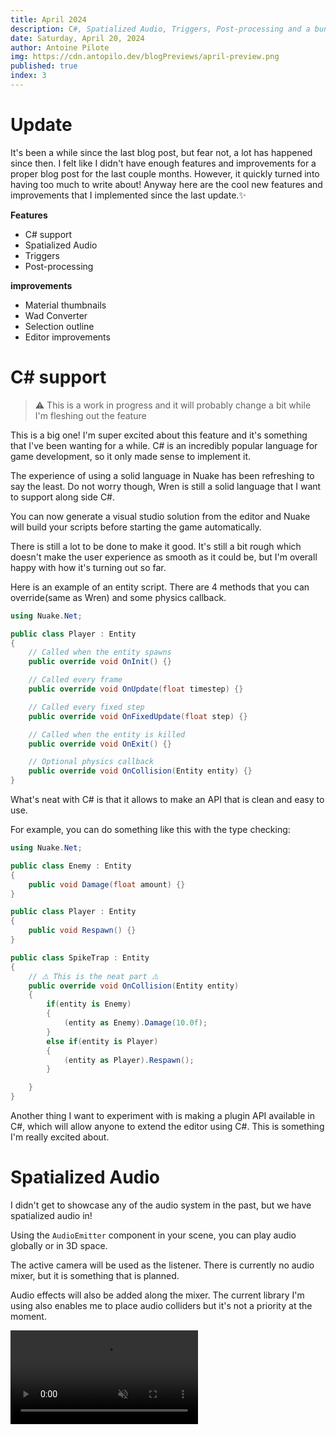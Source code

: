 ```yaml
---
title: April 2024
description: C#, Spatialized Audio, Triggers, Post-processing and a bunch more
date: Saturday, April 20, 2024
author: Antoine Pilote
img: https://cdn.antopilo.dev/blogPreviews/april-preview.png
published: true
index: 3
---
```


# Update

It's been a while since the last blog post, but fear not, a lot has happened since then. I felt like I didn't have 
enough features and improvements for a proper blog post for the last couple months. However, it quickly turned into having
too much to write about! Anyway here are the cool new features and improvements that I implemented since the last update.✨

**Features**
- C# support
- Spatialized Audio
- Triggers
- Post-processing

**improvements**
- Material thumbnails
- Wad Converter
- Selection outline
- Editor improvements

# C# support
> ⚠️ This is a work in progress and it will probably change a bit while I'm fleshing out the feature

This is a big one! I'm super excited about this feature and it's something that I've been wanting for a while. 
C# is an incredibly popular language for game development, so it only made sense to implement it.

The experience of using a solid language in Nuake has been refreshing to say the least. Do not worry though, Wren is still a solid 
language that I want to support along side C#. 

You can now generate a visual studio solution from the editor and Nuake will build your scripts before starting the game automatically.

There is still a lot to be done to make it good. It's still a bit rough which doesn't make the user experience as smooth as it 
could be, but I'm overall happy with how it's turning out so far.

Here is an example of an entity script. There are 4 methods that you can override(same as Wren) and some physics callback.

```csharp
using Nuake.Net;

public class Player : Entity
{
    // Called when the entity spawns
    public override void OnInit() {}

    // Called every frame
    public override void OnUpdate(float timestep) {}

    // Called every fixed step
    public override void OnFixedUpdate(float step) {}

    // Called when the entity is killed
    public override void OnExit() {}

    // Optional physics callback
    public override void OnCollision(Entity entity) {}
}
```

What's neat with C# is that it allows to make an API that is clean and easy to use.

For example, you can do something like this with the type checking:

```csharp
using Nuake.Net;

public class Enemy : Entity 
{
    public void Damage(float amount) {}
}

public class Player : Entity 
{
    public void Respawn() {}
}

public class SpikeTrap : Entity
{
    // ⚠️ This is the neat part ⚠️
    public override void OnCollision(Entity entity) 
    {
        if(entity is Enemy)
        {
            (entity as Enemy).Damage(10.0f);
        }
        else if(entity is Player)
        {
            (entity as Player).Respawn();
        }

    }
}
```

Another thing I want to experiment with is making a plugin API available in C#, which will allow anyone
to extend the editor using C#. This is something I'm really excited about.

# Spatialized Audio

I didn't get to showcase any of the audio system in the past, but we have spatialized audio in!

Using the `AudioEmitter` component in your scene, you can play audio globally or in 3D space.

The active camera will be used as the listener. There is currently no audio mixer, but it is something that is planned.

Audio effects will also be added along the mixer. The current library I'm using also enables me to place audio colliders but it's not a 
priority at the moment.

<video muted="false" controls loop="true" src="https://cdn.antopilo.dev/images/nuake-audio.mp4"/>
> Here you can hear two audio emitters placed around the scene

# Triggers

Using the different collider shapes available, you can place a shape and use it as a trigger.
Along with that, you can now use collision callbacks in your scripts to trigger different events.

For example, making a teleporter🚪 that moves the player when he enters the trigger.

I made a small game the other day to test out the current state of the engine and ended up using triggers on weapons⚔️ to register hits and it 
worked out surprisingly well. Of course, the triggers move according to their parent, so the animations were driving the actual hitbox which is 
very cool.

<video muted="false" controls loop="true" src="https://cdn.discordapp.com/attachments/872443937942540318/1230921237601976422/Editor_qKyvp2W5vR.mp4?ex=663513bc&is=66229ebc&hm=9e0ee24f538becb05384e90c5f3106a78e6e1f9f4af04f8dea698fb25c2c995f&"/>
> The hit detection is using triggers on the swords, and another trigger is placed under the level that respawns the enemies and the player.

# Post processing

I've had time to work on rendering and adding new effects to the renderer. I've been wanting to 
take prettier sceenshots for the website. Depth of field, barrel distortion and vignette has been added 
as optional post-processes in the environment properties of every scene.

There is an auto-focus feature for the depth of field but it's very jarring since it doesn't have any kind of smoothing when the focus changes.
Nonetheless, it can make some pretty cool visuals. 📸

<img src="https://cdn.antopilo.dev/images/imageeditor.png"/>
> This screenshot features depth of field, reflections, AO, bloom, vignette and barrel distortion 

## WAD converter

Trying to import quake maps into nuake has been a painfully slow process for far too long. Having to 
manually convert WADs into images was necessary because only standard file formats are supported.

I was on the fence on wheter or not I wanted to natively support WADs at runtime.
The fact that I'm using PBR materials for rendering means that each material has various properties. 
If I natively supported WADs then I would make those properties unavailable because a WAD only contains textures.

I decided on making a converter that converts any WAD into a list of materials. All of this available in the file browser by 
right-clicking a file and selecting `Convert to materials`.

This will create a folder and create a new material file for every texture in your WAD.
Every texture that contains fullbright pixels, will be made emissive for you automatically.

The `.map` files you will be using in your scene will automatically look for those materials.

# Material thumbnails

You can now preview the different materials available in your project through the filebrowser.
A sphere with your material applied will be rendered and used as an icon for every `.material` file
found in your project's folder.

This is a small feature, but will be a stepping stone for rendering other types of assets(models, prefabs, scenes).

<img src="https://media.discordapp.net/attachments/643147843405611038/1155679885092716626/image.png?ex=662efa44&is=661c8544&hm=afc4b2def06b7ea0fc67fdff2ce657c267963817ed35f667e5f0360fcd458ec4&=&format=webp&quality=lossless&width=924&height=486"/>
> In the filebrower, you can now preview roughly what a material might look like in a 3D context. 

# Selection outline

In the viewport, a pretty outline will be applied to the entity you've selected. That is all.

I'm planning on exposing this system to the user so that outlines can be used in-game. It could be useful for
games, like an x-ray effect or highlighting an object using an outline. I could also pipe the outline pass in the 
emissive buffer to make a glowing effect. 🤷🏼

![Outline rendering](https://cdn.antopilo.dev/images/editor_outline.png)
> The outline of a selected object

# Various editor improvements

I'm also constantly improving the editor interface and user experience as I'm working on other features. 

You can now open a `.map` from the file browser and it should open Trenchbroom for you if you have set up the path to the executable in your project properties.
The same goes for `.sln` file if you happen to be using C# in this project. Visual studio should open right up. 
Some new thumbnails for files also made their way in the file browser, more to come of course.

There is still a lot to improve, but it's coming along nicely.

![Editor](https://cdn.antopilo.dev/images/imageeditor.png)
> Quick screenshot of the editor

# Livestreaming 🔴

Recently, I started streaming when I'm working on cool features on the youtube channel. This will also serve as a way to showcase the current 
progress of the engine outside of the blog post.

If you want to be notified when I'm going live, I will be posting the link in the discord server. 
You can also subscribe to the youtube channel to get notified.

Here is the most recent one:
<div style={{position: 'relative', paddingBottom: 56.25 + '%'}}>
<iframe style={{position: 'absolute', left:0 + "px", top: 0 + 'px'}} width="100%" height="100%" src="https://www.youtube.com/embed/l2enaQhYcmk?si=m9mdmjMFhGeC5HNI" title="YouTube video player" frameborder="0" allow="accelerometer; autoplay; clipboard-write; encrypted-media; gyroscope; picture-in-picture; web-share" referrerpolicy="strict-origin-when-cross-origin" allowfullscreen></iframe>
</div>
> I'm not the best at explaining stuff...